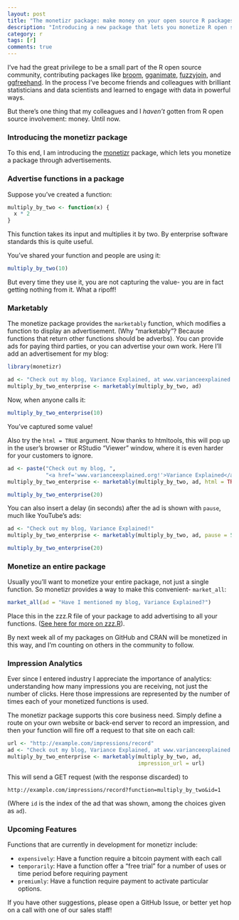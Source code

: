```yaml
---
layout: post
title: "The monetizr package: make money on your open source R packages"
description: "Introducing a new package that lets you monetize R open source development."
category: r
tags: [r]
comments: true
---
```


I've had the great privilege to be a small part of the R open source community, contributing packages like [broom](https://cran.r-project.org/web/packages/broom/index.html), [gganimate](https://github.com/dgrtwo/gganimate), [fuzzyjoin](https://github.com/dgrtwo/fuzzyjoin), and [ggfreehand](https://github.com/dgrtwo/ggfreehand). In the process I've become friends and colleagues with brilliant statisticians and data scientists and learned to engage with data in powerful ways.

But there's one thing that my colleagues and I *haven't* gotten from R open source involvement: money. Until now.

### Introducing the monetizr package

To this end, I am introducing the [monetizr](http://github.com/dgrtwo/monetizr) package, which lets you monetize a package through advertisements.

### Advertise functions in a package

Suppose you've created a function:

```r
multiply_by_two <- function(x) {
  x * 2
}
```

This function takes its input and multiplies it by two. By enterprise software standards this is quite useful.

You've shared your function and people are using it: 

```r
multiply_by_two(10)
```

But every time they use it, you are not capturing the value- you are in fact getting nothing from it. What a ripoff!

### Marketably

The monetize package provides the `marketably` function, which modifies a function to display an advertisement. (Why "marketably"? Because functions that return other functions should be adverbs). You can provide ads for paying third parties, or you can advertise your own work. Here I'll add an advertisement for my blog:

```r
library(monetizr)

ad <- "Check out my blog, Variance Explained, at www.varianceexplained.org!"
multiply_by_two_enterprise <- marketably(multiply_by_two, ad)
```

Now, when anyone calls it:

```r
multiply_by_two_enterprise(10)
```

You've captured some value!

Also try the `html = TRUE` argument. Now thanks to htmltools, this will pop up in the user's browser or RStudio "Viewer" window, where it is even harder for your customers to ignore.

```r
ad <- paste("Check out my blog, ",
            "<a href='www.varianceexplained.org!'>Variance Explained</a>")
multiply_by_two_enterprise <- marketably(multiply_by_two, ad, html = TRUE)

multiply_by_two_enterprise(20)
```

You can also insert a delay (in seconds) after the ad is shown with `pause`, much like YouTube's ads:

```r
ad <- "Check out my blog, Variance Explained!"
multiply_by_two_enterprise <- marketably(multiply_by_two, ad, pause = 5)

multiply_by_two_enterprise(20)
```

### Monetize an entire package

Usually you'll want to monetize your entire package, not just a single function. So monetizr provides a way to make this convenient- `market_all`:

```r
market_all(ad = "Have I mentioned my blog, Variance Explained?")
```

Place this in the zzz.R file of your package to add advertising to all your functions. ([See here for more on zzz.R](http://r-pkgs.had.co.nz/r.html)).

By next week all of my packages on GitHub and CRAN will be monetized in this way, and I'm counting on others in the community to follow. 

### Impression Analytics

Ever since I entered industry I appreciate the importance of analytics: understanding how many impressions you are receiving, not just the number of clicks. Here those impressions are represented by the number of times each of your monetized functions is used.

The monetizr package supports this core business need. Simply define a route on your own website or back-end server to record an impression, and then your function will fire off a request to that site on each call:

```r
url <- "http://example.com/impressions/record"
ad <- "Check out my blog, Variance Explained, at www.varianceexplained.org!"
multiply_by_two_enterprise <- marketably(multiply_by_two, ad,
                                         impression_url = url)
```

This will send a GET request (with the response discarded) to 

    http://example.com/impressions/record?function=multiply_by_two&id=1

(Where `id` is the index of the ad that was shown, among the choices given as `ad`).

### Upcoming Features

Functions that are currently in development for monetizr include:

* `expensively`: Have a function require a bitcoin payment with each call
* `temporarily`: Have a function offer a "free trial" for a number of uses or time period before requiring payment
* `premiumly`: Have a function require payment to activate particular options.

If you have other suggestions, please open a GitHub Issue, or better yet hop on a call with one of our sales staff!
